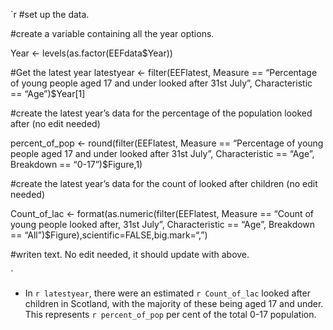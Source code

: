 

`r 
#set up the data.


#create a variable containing all the year options.

Year <- levels(as.factor(EEFdata$Year))


#Get the latest year
latestyear <- filter(EEFlatest, Measure == "Percentage of young people aged 17 and under looked after 31st July",
                            Characteristic == "Age")$Year[1]

#create the latest year's data for the percentage of the population looked after (no edit needed)

percent_of_pop <- round(filter(EEFlatest, Measure == "Percentage of young people aged 17 and under looked after 31st July",
                               Characteristic == "Age", Breakdown == "0-17")$Figure,1)

#create the latest year's data for the count of looked after children (no edit needed)

Count_of_lac <- format(as.numeric(filter(EEFlatest, Measure == "Count of young people looked after, 31st July",
                                      Characteristic == "Age", Breakdown == "All")$Figure),scientific=FALSE,big.mark=",")

#writen text. No edit needed, it should update with above.

`

* In `r latestyear`, there were an estimated `r Count_of_lac` looked after children in Scotland, with the majority of these
	being aged 17 and under. This represents `r percent_of_pop` per cent of the total 0-17 population.
